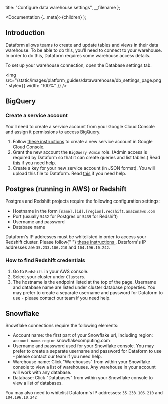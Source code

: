 
  title: "Configure data warehouse settings",
  __filename
};

  <Documentation {...meta}>{children}</Documentation>
);


## Introduction

Dataform allows teams to create and update tables and views in their data warehouse. To be able to do this, you’ll need to connect to your warehouse. In order to do this, Dataform requires some warehouse access details.

To set up your warehouse connection, open the Database settings tab.

<img
  src="/static/images/platform_guides/datawarehouse/db_settings_page.png"
  style={{ width: "100%" }}
/>

## BigQuery

### Create a service account

You’ll need to create a service account from your Google Cloud Console and assign it permissions to access BigQuery.

1. Follow <a target="_blank" rel="noopener" href="https://cloud.google.com/iam/docs/creating-managing-service-accounts#creating_a_service_account">these instructions</a> to create a new service account in Google Cloud Console.
2. Grant the new account the `BigQuery Admin` role. (Admin access is required by Dataform so that it can create queries and list tables.) Read
   <a target="_blank" rel="noopener" href="https://cloud.google.com/iam/docs/granting-roles-to-service-accounts#granting_access_to_a_service_account_for_a_resource">this</a> if you need help.
3. Create a key for your new service account (in JSON format). You will upload this file to Dataform. Read
   <a target="_blank" rel="noopener" href="https://cloud.google.com/iam/docs/creating-managing-service-account-keys#creating_service_account_keys">this</a> if you need help.

## Postgres (running in AWS) or Redshift

Postgres and Redshift projects require the following configuration settings:

- Hostname in the form `[name].[id].[region].redshift.amazonaws.com`
- Port (usually `5432` for Postgres or `5439` for Redshift)
- Username and password
- Database name

<div className="bp3-callout bp3-icon-info-sign bp3-intent-warning" markdown="1">
  Dataform's IP addresses must be whitelisted in order to access your Redshift cluster. Please
  follow{" "}
  <a
    target="_blank"
    rel="noopener"
    href="https://docs.aws.amazon.com/redshift/latest/gsg/rs-gsg-authorize-cluster-access.html"
  >
    these instructions
  </a>
  . Dataform's IP addresses are <code>35.233.106.210</code> and <code>104.196.10.242</code>.
</div>

### How to find Redshift credentials

1. Go to `Redshift` in your AWS console.
2. Select your cluster under `Clusters`.
3. The hostname is the endpoint listed at the top of the page. Username and database name are listed under cluster database properties.
   You may prefer to create a separate username and password for Dataform to use - please contact our team if you need help.

## Snowflake

Snowflake connections require the following elements:

- Account name: the first part of your Snowflake url, including region: `account-name.region`.snowflakecomputing.com
- Username and password used for your Snowflake console. You may prefer to create a separate username and password for Dataform to use - please contact our team if you need help.
- Warehouse name: Click "Warehouses" from within your Snowflake console to view a list of warehouses. Any warehouse in your account will work with any database.
- Database: Click "Databases" from within your Snowflake console to view a list of databases.

You may also need to whitelist Dataform's IP addresses: `35.233.106.210` and `104.196.10.242`
